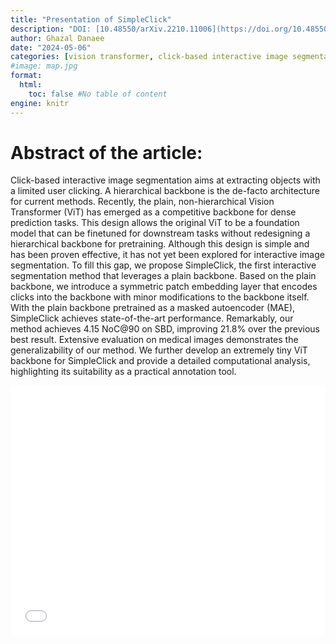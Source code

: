 ```yaml
---
title: "Presentation of SimpleClick"
description: "DOI: [10.48550/arXiv.2210.11006](https://doi.org/10.48550/arXiv.2210.11006){target='_blank'}"
author: Ghazal Danaee
date: "2024-05-06"
categories: [vision transformer, click-based interactive image segmentation, masked autoencoder]
#image: map.jpg
format:
  html:
    toc: false #No table of content
engine: knitr
---
```


# Abstract of the article:

Click-based interactive image segmentation aims at extracting objects with a limited user clicking. A hierarchical backbone is the de-facto architecture for current methods. Recently, the plain, non-hierarchical Vision Transformer (ViT) has emerged as a competitive backbone for dense prediction tasks. This design allows the original ViT to be a foundation model that can be finetuned for downstream tasks without redesigning a hierarchical backbone for pretraining. Although this design is simple and has been proven effective, it has not yet been explored for interactive image segmentation. To fill this gap, we propose SimpleClick, the first interactive segmentation method that leverages a plain backbone. Based on the plain backbone, we introduce a symmetric patch embedding layer that encodes clicks into the backbone with minor modifications to the backbone itself. With the plain backbone pretrained as a masked autoencoder (MAE), SimpleClick achieves state-of-the-art performance. Remarkably, our method achieves 4.15 NoC@90 on SBD, improving 21.8% over the previous best result. Extensive evaluation on medical images demonstrates the generalizability of our method. We further develop an extremely tiny ViT backbone for SimpleClick and provide a detailed computational analysis, highlighting its suitability as a practical annotation tool. 


![](../../../docs/journalclub/pdfs/2024_05_06_Ghazal_simple click.pdf){width=100% height=400}